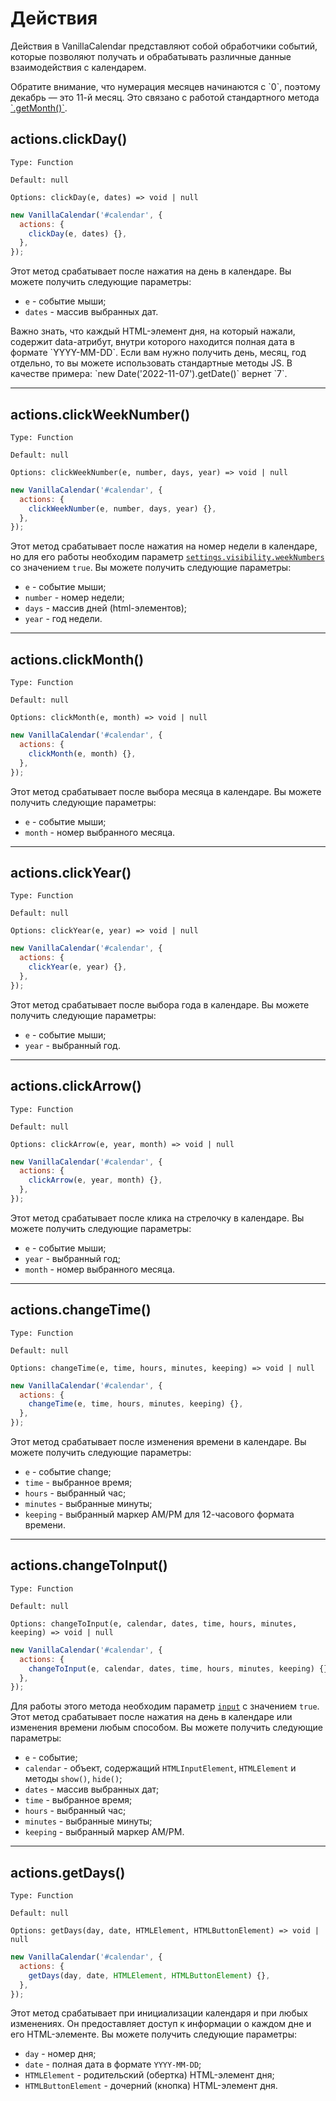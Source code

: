 # Действия

Действия в VanillaCalendar представляют собой обработчики событий, которые позволяют получать и обрабатывать различные данные взаимодействия с календарем.

<Info>
  Обратите внимание, что нумерация месяцев начинаются с `0`, поэтому декабрь — это 11-й месяц. Это связано с работой стандартного метода <a href="https://developer.mozilla.org/en-US/docs/Web/JavaScript/Reference/Global_Objects/Date/getMonth" target="_blank" rel="nofollow noreferrer">`.getMonth()`</a>.
</Info>

## actions.clickDay()

`Type: Function`

`Default: null`

`Options: clickDay(e, dates) => void | null`

```js
new VanillaCalendar('#calendar', {
  actions: {
    clickDay(e, dates) {},
  },
});
```

Этот метод срабатывает после нажатия на день в календаре. Вы можете получить следующие параметры:
- `e` - событие мыши;
- `dates` - массив выбранных дат.

<Info>
  Важно знать, что каждый HTML-элемент дня, на который нажали, содержит data-атрибут, внутри которого находится полная дата в формате `YYYY-MM-DD`.
  Если вам нужно получить день, месяц, год отдельно, то вы можете использовать стандартные методы JS.
  В качестве примера: `new Date('2022-11-07').getDate()` вернет `7`.
</Info>

---

## actions.clickWeekNumber()

`Type: Function`

`Default: null`

`Options: clickWeekNumber(e, number, days, year) => void | null`

```js
new VanillaCalendar('#calendar', {
  actions: {
    clickWeekNumber(e, number, days, year) {},
  },
});
```

Этот метод срабатывает после нажатия на номер недели в календаре, но для его работы необходим параметр <a href="/docs/reference/additionally/settings#visibility-weeknumbers">`settings.visibility.weekNumbers`</a> со значением `true`. Вы можете получить следующие параметры:
- `e` - событие мыши;
- `number` - номер недели;
- `days` - массив дней (html-элементов);
- `year` - год недели.

---

## actions.clickMonth()

`Type: Function`

`Default: null`

`Options: clickMonth(e, month) => void | null`

```js
new VanillaCalendar('#calendar', {
  actions: {
    clickMonth(e, month) {},
  },
});
```

Этот метод срабатывает после выбора месяца в календаре. Вы можете получить следующие параметры:
- `e` - событие мыши;
- `month` - номер выбранного месяца.

---

## actions.clickYear()

`Type: Function`

`Default: null`

`Options: clickYear(e, year) => void | null`

```js
new VanillaCalendar('#calendar', {
  actions: {
    clickYear(e, year) {},
  },
});
```

Этот метод срабатывает после выбора года в календаре. Вы можете получить следующие параметры:
- `e` - событие мыши;
- `year` - выбранный год.

---

## actions.clickArrow()

`Type: Function`

`Default: null`

`Options: clickArrow(e, year, month) => void | null`

```js
new VanillaCalendar('#calendar', {
  actions: {
    clickArrow(e, year, month) {},
  },
});
```

Этот метод срабатывает после клика на стрелочку в календаре. Вы можете получить следующие параметры:
- `e` - событие мыши;
- `year` - выбранный год;
- `month` - номер выбранного месяца.

---

## actions.changeTime()

`Type: Function`

`Default: null`

`Options: changeTime(e, time, hours, minutes, keeping) => void | null`

```js
new VanillaCalendar('#calendar', {
  actions: {
    changeTime(e, time, hours, minutes, keeping) {},
  },
});
```

Этот метод срабатывает после изменения времени в календаре. Вы можете получить следующие параметры:
- `e` - событие change;
- `time` - выбранное время;
- `hours` - выбранный час;
- `minutes` - выбранные минуты;
- `keeping` - выбранный маркер AM/PM для 12-часового формата времени.

---

## actions.changeToInput()

`Type: Function`

`Default: null`

`Options: changeToInput(e, calendar, dates, time, hours, minutes, keeping) => void | null`

```js
new VanillaCalendar('#calendar', {
  actions: {
    changeToInput(e, calendar, dates, time, hours, minutes, keeping) {},
  },
});
```

Для работы этого метода необходим параметр <a href="/docs/reference/main/main-settings#input">`input`</a> с значением `true`.
Этот метод срабатывает после нажатия на день в календаре или изменения времени любым способом.
Вы можете получить следующие параметры:
- `e` - событие;
- `calendar` - объект, содержащий `HTMLInputElement`, `HTMLElement` и методы `show()`, `hide()`;
- `dates` - массив выбранных дат;
- `time` - выбранное время;
- `hours` - выбранный час;
- `minutes` - выбранные минуты;
- `keeping` - выбранный маркер AM/PM.

---

## actions.getDays()

`Type: Function`

`Default: null`

`Options: getDays(day, date, HTMLElement, HTMLButtonElement) => void | null`

```js
new VanillaCalendar('#calendar', {
  actions: {
    getDays(day, date, HTMLElement, HTMLButtonElement) {},
  },
});
```

Этот метод срабатывает при инициализации календаря и при любых изменениях. Он предоставляет доступ к информации о каждом дне и его HTML-элементе. Вы можете получить следующие параметры:
- `day` - номер дня;
- `date` - полная дата в формате `YYYY-MM-DD`;
- `HTMLElement` - родительский (обертка) HTML-элемент дня;
- `HTMLButtonElement` - дочерний (кнопка) HTML-элемент дня.
